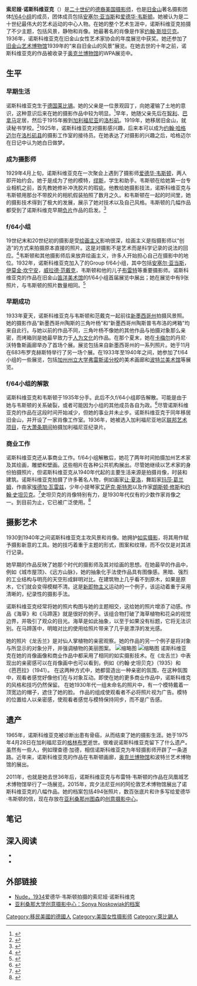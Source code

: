 {{Infobox person
| name = 索尼娅·诺斯科维亚克
| image = 
| birth_date = 1900年11月25日
| birth_place = [[德国|德国]][[莱比锡|莱比锡]]
| death_date = 1975年4月28日
| death_place = [[美国|美国]][[加利福尼亚|加利福尼亚]][[格林布罗|格林布罗]]
| known_for = 摄影
| movement = 新即物主义运动
| honours = 
}}

'''索尼娅·诺斯科维亚克'''（{{bd|1900年|11月25日|1975年|4月28日}}）是[[二十世纪|二十世纪]]的[[德裔美国人|德裔美国]][[攝影師|摄影师]]，也是[[旧金山|旧金山]]著名摄影团体[[f/64小组|f/64小组]]的成员，团体成员包括[[安塞尔·亚当斯|安塞尔·亚当斯]]和[[爱德华·韦斯顿|爱德华·韦斯顿]]。她被认为是二十世纪最伟大的艺术运动的中心人物。在她的整个艺术生涯中，诺斯科维亚克拍摄了不少主题，包括风景，静物和肖像。她最著名的肖像是作家[[約翰·史坦貝克|约翰·斯坦贝克]]。1936年，诺斯科维亚克在旧金山女性艺术家协会的年度展览中获奖。她还参加了[[旧金山现代艺术博物馆|旧金山艺术博物馆]]1939年的“来自旧金山的风景”展览。在她去世的十年之前，诺斯科维亚克的作品被收录于[[奧蘭博物館|奥克兰博物馆]]的WPA展览中。

== 生平 ==
=== 早期生活 ===
诺斯科维亚克生于[[德国|德国]][[莱比锡|莱比锡]]。她的父亲是一位景观园丁，向她灌输了土地的意识，这种意识后来在她的摄影作品中较为明显。<ref name="Darsie2002">{{Cite book|last=Darsie Alexander|title=Original Sources: Art and Archives at the Center for Creative Photography|publisher=Center for Creative Photography|year=2002|pages=149}}</ref>早年，她随父亲先后在[[智利|智利]]、[[巴拿马|巴拿马]]定居，然后于1915年搬到[[加利福尼亚|加利福尼亚]]的[[洛杉矶|洛杉矶]]。1919年，她移居旧金山，就读秘书学校。<ref name="Marnie1979">{{Cite book|last=Marnie Gillett|title=Sonya Noskowiak|publisher=Center for Creative Photography|year=1979|pages=4}}</ref>1925年，诺斯科维亚克对摄影感兴趣，后来本可以成为[[约翰·哈格迈尔|约翰·哈格迈尔]]在[[洛杉矶县|洛杉矶县]]的摄影工作室的接待员。在她表达了对摄影的兴趣之后，哈格迈尔在日记中认为她白日做梦。

=== 成为摄影师 ===
1929年4月上旬，诺斯科维亚克在一次聚会上遇到了摄影师[[爱德华·韦斯顿|爱德华·韦斯顿]]，两人即开始约会。她于是成为了他的模特，[[缪斯|缪斯]]，学生和助手。韦斯顿在给她第一台专业相机之前，首先教她修补冲洗胶片的瑕疵。他教给她摄影技法，诺斯科维亚克与韦斯顿用那台不带胶片的相机假装拍照了数月之久。和韦斯顿在一起的时间里，她的摄影技术得到了极大的发展，展示了她对技术以及自己风格。韦斯顿的几幅作品都受到了诺斯科维克早期[[底片|负片]]作品的启发。<ref name="Hagemeyer1933">{{Cite journal|title=Noskowiak Exhibit Important to Art|last=Hagemeyer|first=Dora|date=8 September 1933|journal=Carmel Pine Cone|page=4}}</ref>

=== f/64小组 ===
19世纪末和20世纪初的摄影是受[[畫意攝影主義|绘画主义]]影响很深，绘画主义是指摄影师以“创造”的方式来拍摄原本直接的照片。这是对摄影不是艺术而是科学记录的说法的回应。<ref name="Karlstrom1996">{{Cite book|last=Paul J Karlstrom|title=On the Edge of America: California Modernist Art|url=https://archive.org/details/bub_gb_IGLAo4Z8F8QC|publisher=University of California Press|year=1996|pages=[https://archive.org/details/bub_gb_IGLAo4Z8F8QC/page/n271 246]}}</ref>韦斯顿和其他摄影师后来放弃绘画主义，许多人开始担心自己在摄影中的地位。1932年，诺斯科维亚克加入了的Group f/64小组，其中包括[[安塞尔·亚当斯|安塞尔·亚当斯]]，[[伊莫金·坎宁安|伊莫金·坎宁安]]，[[威拉德·范戴克|威拉德·范戴克]]，韦斯顿和他的儿子[[布雷特·韦斯顿|布雷特]]等重要摄影师。诺斯科维亚克的作品在旧金山[[笛洋美术馆|笛洋美术馆]]的f/64小组首届展览中展出；她在展览中有9张照片，与韦斯顿的照片数量相同。<ref name="Therese1992">{{Cite book|last=Therese Thau Heyman|title=Seeing Straight: The f.64 Revolution in Photography|publisher=Oakland Museum|year=1992|pages=67}}</ref>

=== 早期成功 ===
1933年夏天，诺斯科维亚克与韦斯顿和范戴克一起前往[[新墨西哥州|新墨西哥州]]拍摄风景照。她的摄影作品“新墨西哥州陶斯的三角叶杨”和“新墨西哥州陶斯普韦布洛的烤箱”均来自此行。与她以前的作品不同，三角叶杨不像她的其他作品与拍摄对象那么亲密，而烤箱则是她最早致力于[[人为文化|人为文化]]的作品。在那个夏末，她在[[卡梅尔_(纽约州)|卡梅尔]]的丹尼·沃特鲁斯画廊举办了首场个展。展览包括来自新墨西哥州的一系列照片。她于11月在683布罗克赫斯特举行了另一场个展。在1933年至1940年之间，她参加了f/64小组的一些展览，包括[[加州州立大學弗雷斯諾分校|加州州立大学弗雷斯诺分校]]的美术画廊和[[波特蘭美術館|波特兰美术馆]]等展览。

=== f/64小组的解散 ===
诺斯科维亚克和韦斯顿于1935年分手。此后不久f/64小组即告解散。可能是由于她与韦斯顿的关系破裂，或者可能因为小组的其他成员各自为政。<ref name="Donna1979">{{Cite book|last=Donna Bender|title=Sonya Noskowiak Archive, Guide Series 5|publisher=Center for Creative Photography|year=1979|pages=5}}</ref>尽管诺斯科维亚克的作品在这段时间开始减少，但她的事业并未止步。诺斯科维亚克于同年移居旧金山，并开设了一家肖像工作室。1936年，她被选入加利福尼亚地区[[联邦艺术计划|联邦艺术项目]]，在[[大萧条|大萧条期间]]拍摄加利福尼亚纪录片。

=== 商业工作 ===
诺斯科维亚克还从事商业工作。f/64小组解散后，她花了两年时间拍摄加州艺术家及其绘画，雕塑和壁画。这些相片在各种公共机构展出。尽管她继续以艺术家的身份拍摄照片，但诺斯科维亚克从1940年代起的主要生活来源是拍摄肖像，时装和建筑。诺斯科维亚克拍摄了许多著名人物，例如画家[[让·夏洛特|让·夏洛]]，舞蹈家[[瑪莎·葛蘭姆|玛莎·葛兰姆]]，作曲家[[埃德加·瓦雷兹|埃德加·瓦雷兹]]，少年小提琴家[[艾萨克·斯特恩|艾萨克·斯特恩]]以及作家[[朗斯顿·休斯|朗斯顿·修斯]]和[[約翰·史坦貝克|约翰·史坦贝克]]。<ref name="Marnie1979">{{Cite book|last=Marnie Gillett|title=Sonya Noskowiak|publisher=Center for Creative Photography|year=1979|pages=4}}</ref>史坦贝克的肖像特别有力，是1930年代仅有的少数作家肖像之一。到目前为止，它已被广泛使用。<ref name="Krim2018">{{Cite journal|title=. "John Steinbeck and Sonya Noskowiak: Dating the Iconic Photo."|last=Krim|first=Arthur|date=2018|journal=The Steinbeck Review|page=187}}</ref>

== 摄影艺术 ==
1930到1940年之间诺斯科维亚克主攻风景和肖像。她拥护[[如实摄影|如实摄影]]，将其用作赋予摄影新意的工具。她的技巧着重于主题的形式，图案和纹理，而不仅仅是对其进行记录。

她早期的作品反映了她那个时代的摄影师及其对绘画的思想。在她最早的作品中，例如《城市屋顶》、《远方山脉》，她的抽象化手法使作品具有图像感。黑暗、强烈的工业结构与明亮的天空形成鲜明对比。在建筑物上几乎看不到原木，如果是原木，它们就会变得模糊不清。这是[[新即物主義|新即物主义]]运动的一个例子，该运动着重于采用清晰的，纪录性的摄影手法。

诺斯科维亚克经常将她的照片构图与她的主题相交，这给她的照片增添了动感。作品《海草》和《马蹄莲》就是很好的例子。该组合物打破了海草植物和花朵的视觉边界，并吸引了观众的目光。海草是如此抽象，以至于如果没有标题，它将无法识别。在马蹄莲中，明暗对比的使用给照片带来了几乎是漂浮的发光感。

她的照片《龙舌兰》是对仙人掌植物的亲密观察。她的作品的另一个例子是将对象与所显示的对象分开，并强调植物的美丽图案。
[[File:Sonya_Noskowiak,_Calla_Lily,_1932.jpg|缩略图]]
[[File:Sonya_Noskowiak,_Kelp,_1930.jpg|缩略图]]
诺斯科维亚克在她的肖像画像和商业作品中都采用了相同的如实摄影技术。在《龙舌兰》中表现出的亲密感可以在肖像画中也可以看到，例如《约翰·史坦贝克》（1935）和《芭芭拉》（1941）。
在这两种方式中，她都营造出一种亲密的氛围，在这种氛围中，观看者感觉好像他们在与对象互动。即使在她的更多商业作品中，诺斯科维克的风格和技巧仍然保留。 在她1930年代一组未命名的照片中，有一个模特戴着一顶宽边的帽子，遮住了她的脸。 作品的组成使观看者不必将照片视为广告。模特的位置给人以亲密感，使观看者感觉与模特保持同步，而不是广告感。

== 遗产 ==
1965年，诺斯科维亚克被诊断出患有骨癌，从而结束了她的摄影生涯。她于1975年4月28日在加利福尼亚的[[格林布羅_(加利福尼亞州)|格林布罗]]逝世。很难说诺斯科维亚克留下了什么遗产。虽然有一些人，例如理查德·加德，相信诺斯科维亚克为年轻摄影师开辟了一条道路。近年来，诺斯科维亚克的作品在韦斯顿画廊，[[奧蘭博物館|奥克兰博物馆]]和波特兰艺术博物馆的展出。

2011年，也就是她去世36年后，诺斯科维亚克与布雷特·韦斯顿的作品在凤凰城艺术博物馆举行了一场展览。2015年，宾夕法尼亚州的阿伦敦艺术博物馆展出了诺斯科维亚克的八幅作品。她的档案包括494张照片，数百张底片和许多写给爱德华·韦斯顿的信，现在存放在[[图森_(亚利桑那州)|亚利桑那州图森]]的[[创意摄影中心|创意摄影中心]]。

== 笔记 ==
{{Reflist}}

== 深入阅读 ==

* {{Cite book|last=Rosenblum|first=Naomi|title=A history of women photographers|date=2014|publisher=Abbeville|location=New York|isbn=9780789212245}}
* {{Cite book|last=University of Arizona. Center for Creative Photography.; Phoenix Art Museum.|title=Debating modern photography : the triumph of Group f/64.|date=2007|publisher=University of Arizona|location=Tucson, Arizona|pages=8}}

== 外部链接 ==

* [http://www.getty.edu/art/collection/objects/103171/edward-weston-sonya-noskowiak-american-1934/ Nude，1934]爱德华·韦斯顿拍摄的索尼娅·诺斯科维克
* [http://www.creativephotography.org/artists/sonya-noskowiak 亚利桑那大学创意摄影中心：Sonya Noskowiak的档案]

{{DEFAULTSORT:Noskowiak, Sonya}}
[[Category:移民美國的德國人|Category:移民美國的德國人]]
[[Category:美国女性摄影师|Category:美国女性摄影师]]
[[Category:萊比錫人|Category:萊比錫人]]